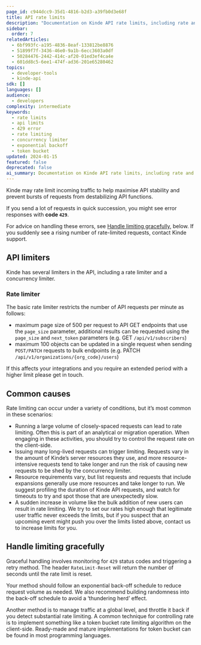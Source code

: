 ```yaml
---
page_id: c944dcc9-35d1-4816-b2d3-a39fb0d3e68f
title: API rate limits
description: "Documentation on Kinde API rate limits, including rate and concurrency limiters, common causes, and graceful handling strategies"
sidebar:
  order: 7
relatedArticles:
  - 6bf993fc-a195-4836-8eaf-133812be8876
  - 51899f7f-3436-46e0-9a1b-6ecc3603a0df
  - 50284476-2442-414c-af20-01ed3ef4ca4e
  - 601dd8c5-6ee1-474f-ad36-201e65280462
topics:
  - developer-tools
  - kinde-api
sdk: []
languages: []
audience:
  - developers
complexity: intermediate
keywords:
  - rate limits
  - api limits
  - 429 error
  - rate limiting
  - concurrency limiter
  - exponential backoff
  - token bucket
updated: 2024-01-15
featured: false
deprecated: false
ai_summary: Documentation on Kinde API rate limits, including rate and concurrency limiters, common causes, and graceful handling strategies
---
```


Kinde may rate limit incoming traffic to help maximise API stability and prevent bursts of requests from destabilizing API functions.

If you send a lot of requests in quick succession, you might see error responses with **code `429`**.

For advice on handling these errors, see [Handle limiting gracefully](#handle-limiting-gracefully), below. If you suddenly see a rising number of rate-limited requests, contact Kinde support.

## API limiters

Kinde has several limiters in the API, including a rate limiter and a concurrency limiter.

### Rate limiter

The basic rate limiter restricts the number of API requests per minute as follows:

- maximum page size of 500 per request to API GET endpoints that use the `page_size` parameter, additional results can be requested using the `page_size` and `next_token` parameters (e.g. GET `/api/v1/subscribers`)
- maximum 100 objects can be updated in a single request when sending `POST/PATCH` requests to bulk endpoints (e.g. PATCH `/api/v1/organizations/{org_code}/users`)

If this affects your integrations and you require an extended period with a higher limit please get in touch.

## Common causes

Rate limiting can occur under a variety of conditions, but it’s most common in these scenarios:

- Running a large volume of closely-spaced requests can lead to rate limiting. Often this is part of an analytical or migration operation. When engaging in these activities, you should try to control the request rate on the client-side.
- Issuing many long-lived requests can trigger limiting. Requests vary in the amount of Kinde’s server resources they use, and more resource-intensive requests tend to take longer and run the risk of causing new requests to be shed by the concurrency limiter.
- Resource requirements vary, but list requests and requests that include expansions generally use more resources and take longer to run. We suggest profiling the duration of Kinde API requests, and watch for timeouts to try and spot those that are unexpectedly slow.
- A sudden increase in volume like the bulk addition of new users can result in rate limiting. We try to set our rates high enough that legitimate user traffic never exceeds the limits, but if you suspect that an upcoming event might push you over the limits listed above, contact us to increase limits for you.

## Handle limiting gracefully

Graceful handling involves monitoring for `429` status codes and triggering a retry method.  The header `RateLimit-Reset` will return the number of seconds until the rate limit is reset.

Your method should follow an exponential back-off schedule to reduce request volume as needed. We also recommend building randomness into the back-off schedule to avoid a ‘thundering herd’ effect.

Another method is to manage traffic at a global level, and throttle it back if you detect substantial rate limiting. A common technique for controlling rate is to implement something like a token bucket rate limiting algorithm on the client-side. Ready-made and mature implementations for token bucket can be found in most programming languages.
